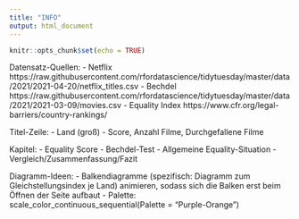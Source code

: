 ```yaml
---
title: "INFO"
output: html_document
---
```


```r
knitr::opts_chunk$set(echo = TRUE)
```

Datensatz-Quellen:
- Netflix
  https://raw.githubusercontent.com/rfordatascience/tidytuesday/master/data/2021/2021-04-20/netflix_titles.csv
- Bechdel
  https://raw.githubusercontent.com/rfordatascience/tidytuesday/master/data/2021/2021-03-09/movies.csv
- Equality Index
  https://www.cfr.org/legal-barriers/country-rankings/


Titel-Zeile:
  - Land (groß)
  - Score, Anzahl Filme, Durchgefallene Filme

Kapitel:
  - Equality Score
  - Bechdel-Test
  - Allgemeine Equality-Situation
  - Vergleich/Zusammenfassung/Fazit


Diagramm-Ideen:
  - Balkendiagramme (spezifisch: Diagramm zum Gleichstellungsindex je Land) animieren, sodass sich die Balken erst beim Öffnen der Seite aufbaut
  - Palette:  scale_color_continuous_sequential(Palette = "Purple-Orange")
